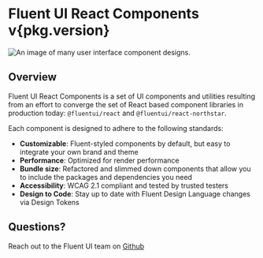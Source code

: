 
<Meta title="Concepts/Introduction" />

<h1 className="fluent">
  Fluent UI React Components
  <span className="fluent-version">v{pkg.version}</span>
</h1>

<img src="./fluentui-banner2.jpg" alt="An image of many user interface component designs." />

<h2 className="fluent">Overview</h2>
<div className="fluent-text">

Fluent UI React Components is a set of UI components and utilities resulting from an effort to converge the set of React based component libraries in production today: `@fluentui/react` and `@fluentui/react-northstar`.

Each component is designed to adhere to the following standards:

- **Customizable**: Fluent-styled components by default, but easy to integrate your own brand and theme
- **Performance**: Optimized for render performance
- **Bundle size**: Refactored and slimmed down components that allow you to include the packages and dependencies you need
- **Accessibility**: WCAG 2.1 compliant and tested by trusted testers
- **Design to Code**: Stay up to date with Fluent Design Language changes via Design Tokens

</div>

<h2 className="fluent">Questions?</h2>

Reach out to the Fluent UI team on [Github](https://github.com/microsoft/fluentui)
